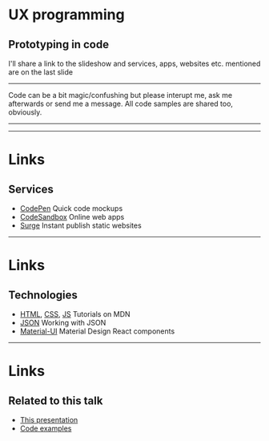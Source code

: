 
# UX programming

## Prototyping in code

<Notes>
  I'll share a link to the slideshow and services, apps, websites etc. mentioned
  are on the last slide
</Notes>

---

<BlurryImage src="./images/students.gif" />

<Notes>
  Code can be a bit magic/confushing but please interupt me, ask me afterwards
  or send me a message. All code samples are shared too, obviously.
</Notes>

---

<BlurryImage src="./images/rhino.gif" />

---

# Links

## Services

- [CodePen](https://codepen.io/) Quick code mockups
- [CodeSandbox](https://codesandbox.io/) Online web apps
- [Surge](https://surge.sh/) Instant publish static websites

---

# Links

## Technologies

- [HTML](https://developer.mozilla.org/en-US/docs/Learn/Getting_started_with_the_web/HTML_basics), [CSS](https://developer.mozilla.org/en-US/docs/Learn/CSS), [JS](https://developer.mozilla.org/en-US/docs/Learn/JavaScript/First_steps/A_first_splash) Tutorials on MDN
- [JSON](https://developer.mozilla.org/en-US/docs/Learn/JavaScript/Objects/JSON) Working with JSON
- [Material-UI](https://material-ui.com/) Material Design React components

---

# Links

## Related to this talk

- [This presentation]()
- [Code examples]()
